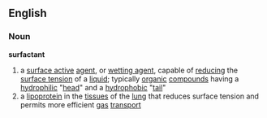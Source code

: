 ==English==
===Noun===
{{wikipedia}}
'''surfactant'''
# a [[surface active]] [[agent]], or [[wetting agent]], capable of [[reducing]] the [[surface tension]] of a [[liquid]]; typically [[organic]] [[compound]]s having a [[hydrophilic]] "[[head]]" and a [[hydrophobic]] "[[tail]]"
# a [[lipoprotein]] in the [[tissue]]s of the [[lung]] that reduces surface tension and permits more efficient [[gas]] [[transport]]